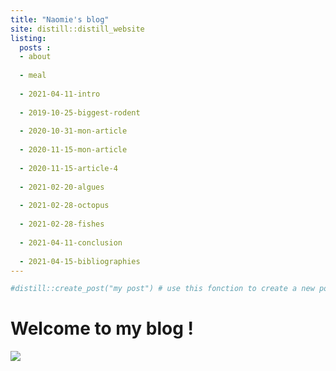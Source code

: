 ```yaml
---
title: "Naomie's blog"
site: distill::distill_website
listing:
  posts : 
  - about
  
  - meal
  
  - 2021-04-11-intro
  
  - 2019-10-25-biggest-rodent
  
  - 2020-10-31-mon-article
  
  - 2020-11-15-mon-article
  
  - 2020-11-15-article-4
  
  - 2021-02-20-algues
  
  - 2021-02-28-octopus
  
  - 2021-02-28-fishes
  
  - 2021-04-11-conclusion
  
  - 2021-04-15-bibliographies
---
```


```r
#distill::create_post("my post") # use this fonction to create a new post
```


# Welcome to my blog !

![](images/seascape_seagulls_landscape_sea_water_ocean_beach_coast-539537.jpg!s.jpeg)
